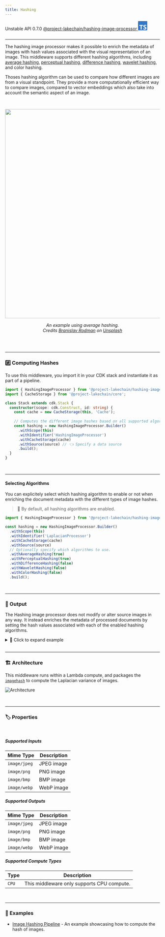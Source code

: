 ```yaml
---
title: Hashing
---
```



<span title="Label: Pro" data-view-component="true" class="Label Label--api text-uppercase">
  Unstable API
</span>
<span title="Label: Pro" data-view-component="true" class="Label Label--version text-uppercase">
  0.7.0
</span>
<span title="Label: Pro" data-view-component="true" class="Label Label--package">
  <a target="_blank" href="https://www.npmjs.com/package/@project-lakechain/hashing-image-processor">
    @project-lakechain/hashing-image-processor
  </a>
</span>
<span class="language-icon">
  <svg role="img" viewBox="0 0 24 24" width="30" xmlns="http://www.w3.org/2000/svg" style="fill: #3178C6;"><title>TypeScript</title><path d="M1.125 0C.502 0 0 .502 0 1.125v21.75C0 23.498.502 24 1.125 24h21.75c.623 0 1.125-.502 1.125-1.125V1.125C24 .502 23.498 0 22.875 0zm17.363 9.75c.612 0 1.154.037 1.627.111a6.38 6.38 0 0 1 1.306.34v2.458a3.95 3.95 0 0 0-.643-.361 5.093 5.093 0 0 0-.717-.26 5.453 5.453 0 0 0-1.426-.2c-.3 0-.573.028-.819.086a2.1 2.1 0 0 0-.623.242c-.17.104-.3.229-.393.374a.888.888 0 0 0-.14.49c0 .196.053.373.156.529.104.156.252.304.443.444s.423.276.696.41c.273.135.582.274.926.416.47.197.892.407 1.266.628.374.222.695.473.963.753.268.279.472.598.614.957.142.359.214.776.214 1.253 0 .657-.125 1.21-.373 1.656a3.033 3.033 0 0 1-1.012 1.085 4.38 4.38 0 0 1-1.487.596c-.566.12-1.163.18-1.79.18a9.916 9.916 0 0 1-1.84-.164 5.544 5.544 0 0 1-1.512-.493v-2.63a5.033 5.033 0 0 0 3.237 1.2c.333 0 .624-.03.872-.09.249-.06.456-.144.623-.25.166-.108.29-.234.373-.38a1.023 1.023 0 0 0-.074-1.089 2.12 2.12 0 0 0-.537-.5 5.597 5.597 0 0 0-.807-.444 27.72 27.72 0 0 0-1.007-.436c-.918-.383-1.602-.852-2.053-1.405-.45-.553-.676-1.222-.676-2.005 0-.614.123-1.141.369-1.582.246-.441.58-.804 1.004-1.089a4.494 4.494 0 0 1 1.47-.629 7.536 7.536 0 0 1 1.77-.201zm-15.113.188h9.563v2.166H9.506v9.646H6.789v-9.646H3.375z"/></svg>
</span>
<div style="margin-top: 26px"></div>

---

The hashing image processor makes it possible to enrich the metadata of images with hash values associated with the visual representation of an image.
This middleware supports different hashing algorithms, including [average hashing](https://www.hackerfactor.com/blog/index.php?/archives/432-Looks-Like-It.html), [perceptual hashing](https://en.wikipedia.org/wiki/Perceptual_hashing), [difference hashing](https://github.com/Tom64b/dHash), [wavelet hashing](https://fullstackml.com/wavelet-image-hash-in-python-3504fdd282b5), and color hashing.

Thoses hashing algorithm can be used to compare how different images are from a visual standpoint.
They provide a more computationally efficient way to compare images, compared to vector embeddings which also take into account the semantic aspect of an image.

<br />
<p align="center">
  <img width="680" src={exampleImage.src} />
</p>

<p align="center" style="font-size: 14px">
  <em>An example using average hashing.</em>
  <br />
  <em>Credits <a href="https://unsplash.com/fr/photos/une-chaise-avec-un-magazine-dessus-6Y4wlHeiGhM#:~:text=Remerciez-,Branislav%20Rodman,-sur%20les%20r%C3%A9seaux">Branislav Rodman</a> on <a href="https://unsplash.com/fr/photos/une-chaise-avec-un-magazine-dessus-6Y4wlHeiGhM">Unsplash</a></em>
</p>
<br />

<br />

---

### #️⃣ Computing Hashes

To use this middleware, you import it in your CDK stack and instantiate it as part of a pipeline.

```typescript
import { HashingImageProcessor } from '@project-lakechain/hashing-image-processor';
import { CacheStorage } from '@project-lakechain/core';

class Stack extends cdk.Stack {
  constructor(scope: cdk.Construct, id: string) {
    const cache = new CacheStorage(this, 'Cache');
    
    // Computes the different image hashes based on all supported algorithms.
    const hashing = new HashingImageProcessor.Builder()
      .withScope(this)
      .withIdentifier('HashingImageProcessor')
      .withCacheStorage(cache)
      .withSource(source) // 👈 Specify a data source
      .build();
  }
}
```

<br />

---

#### Selecting Algorithms

You can explicitely select which hashing algorithm to enable or not when enriching the document metadata with the different types of image hashes.

> 💁 By default, all hashing algorithms are enabled.

```typescript
import { HashingImageProcessor } from '@project-lakechain/hashing-image-processor';

const hashing = new HashingImageProcessor.Builder()
  .withScope(this)
  .withIdentifier('LaplacianProcessor')
  .withCacheStorage(cache)
  .withSource(source)
  // Optionally specify which algorithms to use.
  .withAverageHashing(true)
  .withPerceptualHashing(true)
  .withDifferenceHashing(false)
  .withWaveletHashing(false)
  .withColorHashing(false)
  .build();
```

<br />

---

### 📄 Output

The Hashing image processor does not modify or alter source images in any way. It instead enriches the metadata of processed documents by setting the hash values associated with each of the enabled hashing algorithms.

<details>
  <summary>💁 Click to expand example</summary>
  
  > ℹ️ Below is an example of a [CloudEvent](/project-lakechain/general/events) emitted by the Hashing image processor.

  ```json
  {
    "specversion": "1.0",
    "id": "1780d5de-fd6f-4530-98d7-82ebee85ea39",
    "type": "document-created",
    "time": "2023-10-22T13:19:10.657Z",
    "data": {
        "chainId": "6ebf76e4-f70c-440c-98f9-3e3e7eb34c79",
        "source": {
            "url": "s3://bucket/image.png",
            "type": "image/png",
            "size": 245328,
            "etag": "1243cbd6cf145453c8b5519a2ada4779"
        },
        "document": {
            "url": "s3://bucket/image.png",
            "type": "image/png",
            "size": 245328,
            "etag": "1243cbd6cf145453c8b5519a2ada4779"
        },
        "metadata": {
          "properties": {
            "kind": "image",
            "attrs": {
              "hashes": {
                "average": "00077ffbf2fefee0",
                "perceptual": "f53a175d6848d9c4",
                "difference": "1c4ccea3269084c8",
                "wavelet": "000707d1f2fefee0",
                "color": "06e00000040"
              }
            }
          }
        },
        "callStack": []
    }
  }
  ```

</details>

<br />

---

### 🏗️ Architecture

This middleware runs within a Lambda compute, and packages the [`imagehash`](https://github.com/JohannesBuchner/imagehash/tree/master) to compute the Laplacian variance of images.

![Architecture](../../../assets/hashing-image-processor-architecture.png)

<br />

---

### 🏷️ Properties

<br />

##### Supported Inputs

|  Mime Type  | Description |
| ----------- | ----------- |
| `image/jpeg` | JPEG image |
| `image/png` | PNG image |
| `image/bmp` | BMP image |
| `image/webp` | WebP image |

##### Supported Outputs

|  Mime Type  | Description |
| ----------- | ----------- |
| `image/jpeg` | JPEG image |
| `image/png` | PNG image |
| `image/bmp` | BMP image |
| `image/webp` | WebP image |

##### Supported Compute Types

| Type  | Description |
| ----- | ----------- |
| `CPU` | This middleware only supports CPU compute. |

<br />

---

### 📖 Examples

- [Image Hashing Pipeline](https://github.com/awslabs/project-lakechain/tree/main/examples/simple-pipelines/image-hashing-pipeline) - An example showcasing how to compute the hash of images.
